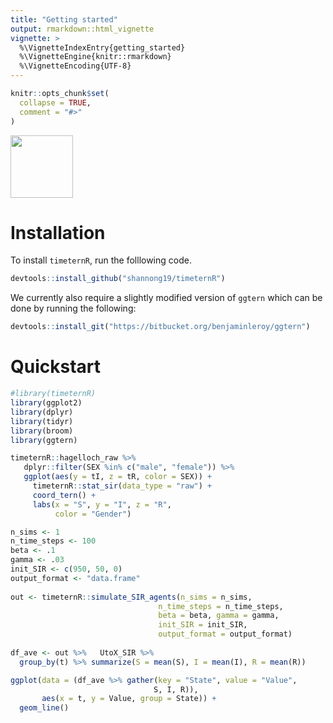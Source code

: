```yaml
---
title: "Getting started"
output: rmarkdown::html_vignette
vignette: >
  %\VignetteIndexEntry{getting_started}
  %\VignetteEngine{knitr::rmarkdown}
  %\VignetteEncoding{UTF-8}
---
```


```r
knitr::opts_chunk$set(
  collapse = TRUE,
  comment = "#>"
)
```

<left>
![](timeternRhex.png){width=100px}
</left>

# Installation

To install `timeternR`, run the folllowing code.

```r
devtools::install_github("shannong19/timeternR")

```

We currently also require a slightly modified version of `ggtern` which can be done by running the following:

```r
devtools::install_git("https://bitbucket.org/benjaminleroy/ggtern")
```


# Quickstart

```r
#library(timeternR)
library(ggplot2)
library(dplyr)
library(tidyr)
library(broom)
library(ggtern)
```


```r


timeternR::hagelloch_raw %>%
   dplyr::filter(SEX %in% c("male", "female")) %>%
   ggplot(aes(y = tI, z = tR, color = SEX)) +
     timeternR::stat_sir(data_type = "raw") + 
     coord_tern() +
     labs(x = "S", y = "I", z = "R",
          color = "Gender")

```

```r
n_sims <- 1
n_time_steps <- 100
beta <- .1
gamma <- .03
init_SIR <- c(950, 50, 0)
output_format <- "data.frame"
    
out <- timeternR::simulate_SIR_agents(n_sims = n_sims,
                                 n_time_steps = n_time_steps,
                                 beta = beta, gamma = gamma,
                                 init_SIR = init_SIR,
                                 output_format = output_format)
                                 
df_ave <- out %>%   UtoX_SIR %>%
  group_by(t) %>% summarize(S = mean(S), I = mean(I), R = mean(R))

ggplot(data = (df_ave %>% gather(key = "State", value = "Value",
                                S, I, R)),
       aes(x = t, y = Value, group = State)) +
  geom_line()


```
